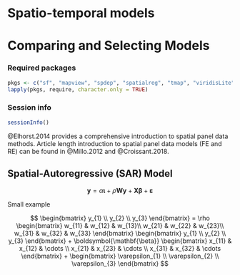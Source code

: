 \newcommand{\Exp}{\mathrm{E}}
\newcommand\given[1][]{\:#1\vert\:}
\newcommand{\Cov}{\mathrm{Cov}}
\newcommand{\Var}{\mathrm{Var}}
\newcommand{\rank}{\mathrm{rank}}
\newcommand{\bm}[1]{\boldsymbol{\mathbf{#1}}}
\newcommand{\Prob}{\mathrm{Prob}}

# Spatio-temporal models

# Comparing and Selecting Models 

### Required packages {.unnumbered}

```r
pkgs <- c("sf", "mapview", "spdep", "spatialreg", "tmap", "viridisLite") # note: load spdep first, then spatialreg
lapply(pkgs, require, character.only = TRUE)

```

### Session info {.unnumbered}

```r
sessionInfo()

```


@Elhorst.2014 provides a comprehensive introduction to spatial panel data methods. Article length introduction to spatial panel data models (FE and RE) can be found in @Millo.2012 and @Croissant.2018.

## Spatial-Autoregressive (SAR) Model




$$
		{\bm y}=\alpha{\bm \iota}+\rho{\bm W}{\bm y}+{\bm X}{\bm \beta}+ {\bm \varepsilon}
$$	

Small example

$$
\begin{bmatrix}
y_{1} \\
y_{2} \\
y_{3}  
\end{bmatrix} =  \rho
\begin{bmatrix}
w_{11} & w_{12} & w_{13}\\
w_{21} & w_{22} & w_{23}\\
w_{31} & w_{32} & w_{33} 
\end{bmatrix} 
\begin{bmatrix}
y_{1} \\
y_{2} \\
y_{3}  
\end{bmatrix} + \bm \beta
\begin{bmatrix}
x_{11} & x_{12} & \cdots \\
x_{21} & x_{23} & \cdots \\
x_{31} & x_{32} & \cdots
\end{bmatrix} +
\begin{bmatrix}
\varepsilon_{1} \\
\varepsilon_{2} \\
\varepsilon_{3}  
\end{bmatrix}
$$